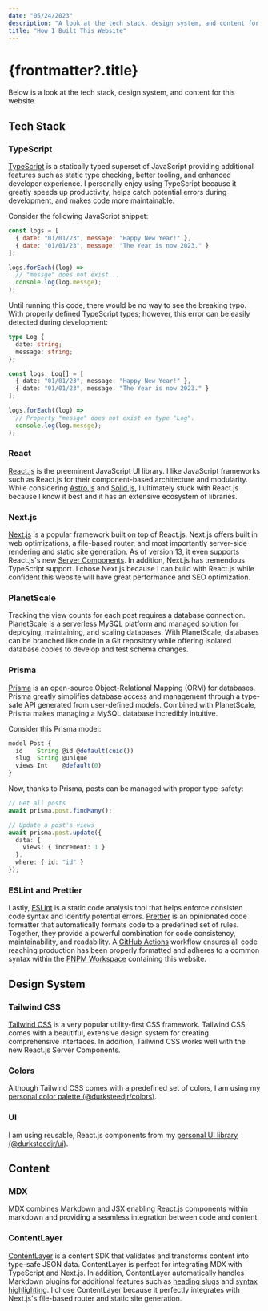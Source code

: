 ```yaml
---
date: "05/24/2023"
description: "A look at the tech stack, design system, and content for this website."
title: "How I Built This Website"
---
```


# {frontmatter?.title}

Below is a look at the tech stack, design system, and content for this website.

## Tech Stack

### TypeScript

[TypeScript](https://www.typescriptlang.org) is a statically typed superset of JavaScript providing additional features such as static type checking, better tooling, and enhanced developer experience. I personally enjoy using TypeScript because it greatly speeds up productivity, helps catch potential errors during development, and makes code more maintainable.

Consider the following JavaScript snippet:

```js
const logs = [
  { date: "01/01/23", message: "Happy New Year!" },
  { date: "01/01/23", message: "The Year is now 2023." }
];

logs.forEach((log) =>
  // "messge" does not exist...
  console.log(log.messge);
);
```

Until running this code, there would be no way to see the breaking typo. With properly defined TypeScript types; however, this error can be easily detected during development:

```ts
type Log {
  date: string;
  message: string;
};

const logs: Log[] = [
  { date: "01/01/23", message: "Happy New Year!" },
  { date: "01/01/23", message: "The Year is now 2023." }
];

logs.forEach((log) =>
  // Property "messge" does not exist on type "Log".
  console.log(log.messge);
);
```

### React

[React.js](https://react.dev) is the preeminent JavaScript UI library. I like JavaScript frameworks such as React.js for their component-based architecture and modularity. While considering [Astro.js](https://astro.build/) and [Solid.js](https://www.solidjs.com), I ultimately stuck with React.js because I know it best and it has an extensive ecosystem of libraries.

### Next.js

[Next.js](https://nextjs.org) is a popular framework built on top of React.js. Next.js offers built in web optimizations, a file-based router, and most importantly server-side rendering and static site generation. As of version 13, it even supports React.js's new [Server Components](https://nextjs.org/docs/getting-started/react-essentials#server-components). In addition, Next.js has tremendous TypeScript support. I chose Next.js because I can build with React.js while confident this website will have great performance and SEO optimization.

### PlanetScale

Tracking the view counts for each post requires a database connection. [PlanetScale](https://planetscale.com) is a serverless MySQL platform and managed solution for deploying, maintaining, and scaling databases. With PlanetScale, databases can be branched like code in a Git repository while offering isolated database copies to develop and test schema changes.

### Prisma

[Prisma](https://www.prisma.io) is an open-source Object-Relational Mapping (ORM) for databases. Prisma greatly simplifies database access and management through a type-safe API generated from user-defined models. Combined with PlanetScale, Prisma makes managing a MySQL database incredibly intuitive.

Consider this Prisma model:

```js
model Post {
  id    String @id @default(cuid())
  slug  String @unique
  views Int    @default(0)
}
```

Now, thanks to Prisma, posts can be managed with proper type-safety:

```ts
// Get all posts
await prisma.post.findMany();
```

```ts
// Update a post's views
await prisma.post.update({
  data: {
    views: { increment: 1 }
  },
  where: { id: "id" }
});
```

### ESLint and Prettier

Lastly, [ESLint](https://eslint.org) is a static code analysis tool that helps enforce consisten code syntax and identify potential errors. [Prettier](https://prettier.io) is an opinionated code formatter that automatically formats code to a predefined set of rules. Together, they provide a powerful combination for code consistency, maintainability, and readability. A [GitHub Actions](https://github.com/ddddurk/website/blob/main/.github/workflows/status.yaml) workflow ensures all code reaching production has been properly formatted and adheres to a common syntax within the [PNPM Workspace](https://pnpm.io/workspaces) containing this website.

## Design System

### Tailwind CSS

[Tailwind CSS](https://tailwindcss.com) is a very popular utility-first CSS framework. Tailwind CSS comes with a beautiful, extensive design system for creating comprehensive interfaces. In addition, Tailwind CSS works well with the new React.js Server Components.

### Colors

Although Tailwind CSS comes with a predefined set of colors, I am using my [personal color palette (@durksteedjr/colors)](https://colors.durksteedjr.com).

### UI

I am using reusable, React.js components from my [personal UI library (@durksteedjr/ui)](https://ui.durksteedjr.com).

## Content

### MDX

[MDX](https://mdxjs.com) combines Markdown and JSX enabling React.js components within markdown and providing a seamless integration between code and content.

### ContentLayer

[ContentLayer](https://www.contentlayer.dev) is a content SDK that validates and transforms content into type-safe JSON data. ContentLayer is perfect for integrating MDX with TypeScript and Next.js. In addition, ContentLayer automatically handles Markdown plugins for additional features such as [heading slugs](https://github.com/rehypejs/rehype-slug) and [syntax highlighting](https://rehype-pretty-code.netlify.app). I chose ContentLayer because it perfectly integrates with Next.js's file-based router and static site generation.

